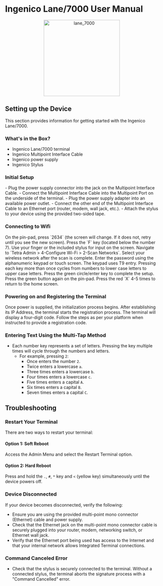 # Ingenico Lane/7000 User Manual

<p align="center">
  <img
    src="/help/payments/payment-devices/images/lane_7000.png"
    alt="lane_7000"
    width="250"
  />
</p>

## Setting up the Device

This section provides information for getting started with the Ingenico Lane/7000.

### What's in the Box?

- Ingenico Lane/7000 terminal
- Ingenico Multipoint Interface Cable
- Ingenico power supply
- Ingenico Stylus

### Initial Setup

<Steps>
  <Step title="Power Connection">
    - Plug the power supply connector into the jack on the Multipoint Interface
    Cable. - Connect the Multipoint Interface Cable into the Multipoint Port on
    the underside of the terminal. - Plug the power supply adapter into an
    available power outlet.
  </Step>
  <Step title="Network Connection">
    - Connect the other end of the Multipoint Interface Cable to an Ethernet
    port (router, modem, wall jack, etc.).
  </Step>
  <Step title="Stylus Attachment">
    - Attach the stylus to your device using the provided two-sided tape.
  </Step>
</Steps>

### Connecting to Wifi

<Steps>
  <Step title="Access Admin Menu">
    On the pin-pad, press `2634` (the screen will change. If it does not, retry
    until you see the new screen).
  </Step>
  <Step title="Enter Function Mode">
    Press the `F` key (located below the number 7).
  </Step>
  <Step title="Prepare for Input">
    Use your finger or the included stylus for input on the screen.
  </Step>
  <Step title="Navigate to Wifi Settings">
    Navigate to `Tetra Admin > 4-Configure Wi-Fi > 2-Scan Networks`.
  </Step>
  <Step title="Select Network">
    Select your wireless network after the scan is complete.
  </Step>
  <Step title="Enter Password">
    Enter the password using the alphanumeric keypad or touch screen. The keypad
    uses T9 entry. Pressing each key more than once cycles from numbers to lower
    case letters to upper case letters.
  </Step>
  <Step title="Complete Setup">
    Press the green circle/enter key to complete the setup.
  </Step>
  <Step title="Confirm Connection">
    Press the green button again on the pin-pad.
  </Step>
  <Step title="Return to Home">
    Press the red `X` 4-5 times to return to the home screen.
  </Step>
</Steps>

### Powering on and Registering the Terminal

<Steps>
  <Step title="Initialize">
    Once power is supplied, the initialization process begins.
  </Step>
  <Step title="Establish Connection">
    After establishing its IP Address, the terminal starts the registration
    process.
  </Step>
  <Step title="Register Device">
    The terminal will display a four-digit code. Follow the steps as per your
    platform when instructed to provide a registration code.
  </Step>
</Steps>

### Entering Text Using the Multi-Tap Method

- Each number key represents a set of letters. Pressing the key multiple times will cycle through the numbers and letters.
  - For example, pressing `2`:
    - Once enters the number `2`.
    - Twice enters a lowercase `a`.
    - Three times enters a lowercase `b`.
    - Four times enters a lowercase `c`.
    - Five times enters a capital `A`.
    - Six times enters a capital `B`.
    - Seven times enters a capital `C`.

## Troubleshooting

### Restart Your Terminal

There are two ways to restart your terminal:

#### Option 1: Soft Reboot

Access the Admin Menu and select the Restart Terminal option.

#### Option 2: Hard Reboot

Press and hold the `.`, `#`, `*` key and `<` (yellow key) simultaneously until the device powers off.

### Device Disconnected

If your device becomes disconnected, verify the following:

- Ensure you are using the provided multi-point mono connector (Ethernet) cable and power supply.
- Check that the Ethernet jack on the multi-point mono connector cable is securely plugged into your router, modem, networking switch, or Ethernet wall jack.
- Verify that the Ethernet port being used has access to the Internet and that your internal network allows Integrated Terminal connections.

### Command Canceled Error

- Check that the stylus is securely connected to the terminal. Without a connected stylus, the terminal aborts the signature process with a "Command Cancelled" error.
